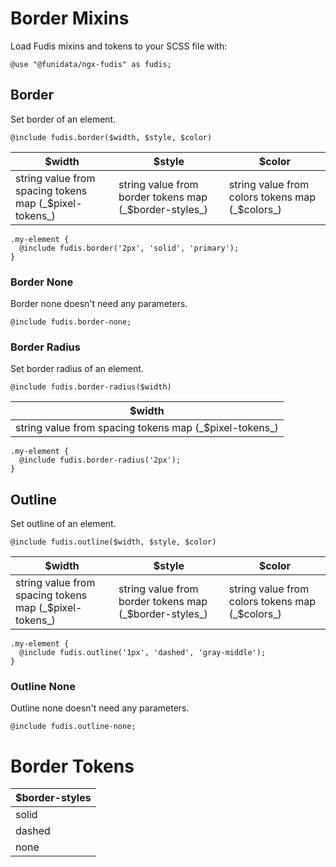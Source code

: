
<Meta title="Foundations/Borders" />

# Border Mixins

Load Fudis mixins and tokens to your SCSS file with:

```
@use "@funidata/ngx-fudis" as fudis;
```

## Border

Set border of an element.

```
@include fudis.border($width, $style, $color)

```

<table>
  <thead>
    <tr>
      <th>$width</th>
      <th>$style</th>
      <th>$color</th>
    </tr>
  </thead>
  <tbody>
    <tr>
      <td>string value from spacing tokens map (_$pixel-tokens_)</td>
      <td>string value from border tokens map (_$border-styles_)</td>
      <td>string value from colors tokens map (_$colors_)</td>
    </tr>
  </tbody>
</table>

```
.my-element {
  @include fudis.border('2px', 'solid', 'primary');
}
```

### Border None

Border none doesn't need any parameters.

```
@include fudis.border-none;

```

### Border Radius

Set border radius of an element.

```
@include fudis.border-radius($width)
```

<table>
  <thead>
    <tr>
      <th>$width</th>
    </tr>
  </thead>
  <tbody>
    <tr>
      <td>string value from spacing tokens map (_$pixel-tokens_)</td>
    </tr>
  </tbody>
</table>

```
.my-element {
  @include fudis.border-radius('2px');
}
```

## Outline

Set outline of an element.

```
@include fudis.outline($width, $style, $color)
```

<table>
  <thead>
    <tr>
      <th>$width</th>
      <th>$style</th>
      <th>$color</th>
    </tr>
  </thead>
  <tbody>
    <tr>
      <td>string value from spacing tokens map (_$pixel-tokens_)</td>
      <td>string value from border tokens map (_$border-styles_)</td>
      <td>string value from colors tokens map (_$colors_)</td>
    </tr>
  </tbody>
</table>

```
.my-element {
  @include fudis.outline('1px', 'dashed', 'gray-middle');
}
```

### Outline None

Outline none doesn't need any parameters.

```
@include fudis.outline-none;

```

# Border Tokens

<table>
  <thead>
    <tr>
      <th>$border-styles</th>
    </tr>
  </thead>
  <tbody>
    <tr>
      <td>solid</td>
    </tr>
    <tr>
      <td>dashed</td>
    </tr>
    <tr>
      <td>none</td>
    </tr>
  </tbody>
</table>
